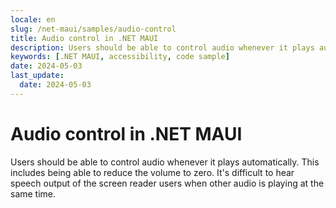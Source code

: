 ```yaml
---
locale: en
slug: /net-maui/samples/audio-control
title: Audio control in .NET MAUI
description: Users should be able to control audio whenever it plays automatically.
keywords: [.NET MAUI, accessibility, code sample]
date: 2024-05-03
last_update:
  date: 2024-05-03
---
```


# Audio control in .NET MAUI

Users should be able to control audio whenever it plays automatically. This includes being able to reduce the volume to zero. It's difficult to hear speech output of the screen reader users when other audio is playing at the same time.

<CodeSample id="media-audio-control" platform="net-maui" locale="en"/>
